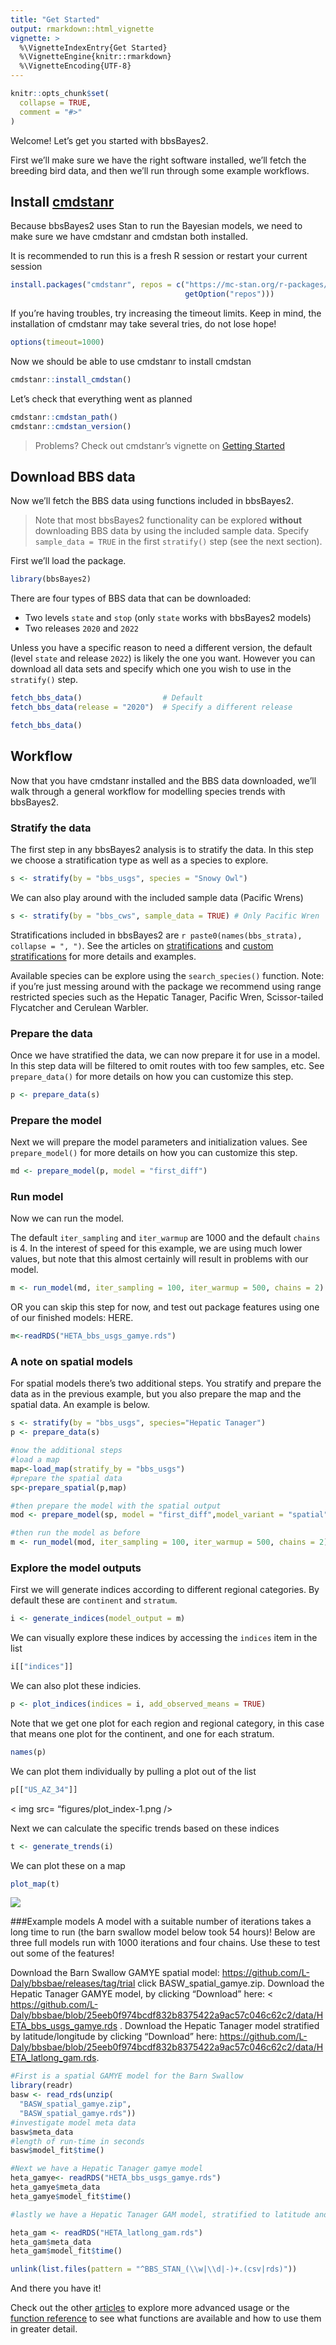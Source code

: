 ```yaml
---
title: "Get Started"
output: rmarkdown::html_vignette
vignette: >
  %\VignetteIndexEntry{Get Started}
  %\VignetteEngine{knitr::rmarkdown}
  %\VignetteEncoding{UTF-8}
---
```


```r
knitr::opts_chunk$set(
  collapse = TRUE,
  comment = "#>"
)
```

Welcome! Let's get you started with bbsBayes2.

First we'll make sure we have the right software installed, we'll fetch the 
breeding bird data, and then we'll run through some example workflows.



## Install [cmdstanr](https://mc-stan.org/cmdstanr/)

Because bbsBayes2 uses Stan to run the Bayesian models, we need to make
sure we have cmdstanr and cmdstan both installed.

It is recommended to run this is a fresh R session or restart your current
session
```r
install.packages("cmdstanr", repos = c("https://mc-stan.org/r-packages/", 
                                       getOption("repos")))
```

If you're having troubles, try increasing the timeout limits. Keep in mind, the installation of cmdstanr may take several tries, do not lose hope!
```r
options(timeout=1000)
```

Now we should be able to use cmdstanr to install cmdstan
```r
cmdstanr::install_cmdstan()
```

Let's check that everything went as planned

```r
cmdstanr::cmdstan_path()
cmdstanr::cmdstan_version()
```


> Problems? Check out cmdstanr's vignette on 
> [Getting Started](https://mc-stan.org/cmdstanr/articles/cmdstanr.html)



## Download BBS data

Now we'll fetch the BBS data using functions included in bbsBayes2.

> Note that most bbsBayes2 functionality can be explored **without** downloading
> BBS data by using the included sample data. Specify `sample_data = TRUE`
> in the first `stratify()` step (see the next section). 

First we'll load the package.
```r
library(bbsBayes2)
```

There are four types of BBS data that can be downloaded:

- Two levels `state` and `stop` (only `state` works with bbsBayes2 models)
- Two releases `2020` and `2022`

Unless you have a specific reason to need a different version, the default 
(level `state` and release `2022`) is likely the one you want. However
you can download all data sets and specify which one you wish to use in the
`stratify()` step.

```r
fetch_bbs_data()                  # Default
fetch_bbs_data(release = "2020")  # Specify a different release
```


```r
fetch_bbs_data()
```

## Workflow

Now that you have cmdstanr installed and the BBS data downloaded, we'll walk
through a general workflow for modelling species trends with bbsBayes2.

### Stratify the data

The first step in any bbsBayes2 analysis is to stratify the data. 
In this step we choose a stratification type as well as a species to explore. 

```r
s <- stratify(by = "bbs_usgs", species = "Snowy Owl")
```

We can also play around with the included sample data (Pacific Wrens)
```r
s <- stratify(by = "bbs_cws", sample_data = TRUE) # Only Pacific Wren
```

Stratifications included in bbsBayes2 are 
`r paste0(names(bbs_strata), collapse = ", ")`. 
See the articles on
[stratifications](articles/stratification) and 
[custom stratifications](articles/custom_stratification) for more details and 
examples.

Available species can be explore using the `search_species()` function. Note: if you're just messing around with the package we recommend using range restricted species such as the Hepatic Tanager, Pacific Wren, Scissor-tailed Flycatcher and Cerulean Warbler.

### Prepare the data

Once we have stratified the data, we can now prepare it for use in a model. 
In this step data will be filtered to omit routes with too few samples, etc.
See `prepare_data()` for more details on how you can customize this step.

```r
p <- prepare_data(s)
```

### Prepare the model

Next we will prepare the model parameters and initialization values.
See `prepare_model()` for more details on how you can customize this step.

```r
md <- prepare_model(p, model = "first_diff")
```


### Run model

Now we can run the model.

The default `iter_sampling` and `iter_warmup` are 1000 and the default `chains`
is 4. In the interest of speed for this example, we are using much lower values,
but note that this almost certainly will result in problems with our model.

```r
m <- run_model(md, iter_sampling = 100, iter_warmup = 500, chains = 2)
```

OR you can skip this step for now, and test out package features using one of our finished models: HERE.
```r
m<-readRDS("HETA_bbs_usgs_gamye.rds")
```

### A note on spatial models
For spatial models there's two additional steps. You stratify and prepare the data as in the previous example, but you also prepare the map and the spatial data. An example is below.
```r
s <- stratify(by = "bbs_usgs", species="Hepatic Tanager") 
p <- prepare_data(s)

#now the additional steps
#load a map
map<-load_map(stratify_by = "bbs_usgs")
#prepare the spatial data
sp<-prepare_spatial(p,map)

#then prepare the model with the spatial output
mod <- prepare_model(sp, model = "first_diff",model_variant = "spatial")

#then run the model as before
m <- run_model(mod, iter_sampling = 100, iter_warmup = 500, chains = 2)
```


### Explore the model outputs

First we will generate indices according to different regional categories.
By default these are `continent` and `stratum`. 

```r
i <- generate_indices(model_output = m)
```

We can visually explore these indices by accessing the `indices` item in the list

```r
i[["indices"]]
```

We can also plot these indicies. 

```r
p <- plot_indices(indices = i, add_observed_means = TRUE)
```

Note that we get one plot for each region and regional category, in this case
that means one plot for the continent, and one for each stratum.

```r
names(p)
```

We can plot them individually by pulling a plot out of the list

```r
p[["US_AZ_34"]]
```
< img src= "figures/plot_index-1.png />

Next we can calculate the specific trends based on these indices

```r
t <- generate_trends(i)
```

We can plot these on a map

```r
plot_map(t)
```
<img src= "figures/plot_map-1.png" />

###Example models
A model with a suitable number of iterations takes a long time to run (the barn swallow model below took 54 hours)! Below are three full models run with 1000 iterations and four chains. Use these to test out some of the features!

Download the Barn Swallow GAMYE spatial model: <https://github.com/L-Daly/bbsbae/releases/tag/trial> click BASW_spatial_gamye.zip. Download the Hepatic Tanager GAMYE model, by clicking "Download" here: < <https://github.com/L-Daly/bbsbae/blob/25eeb0f974bcdf832b8375422a9ac57c046c62c2/data/HETA_bbs_usgs_gamye.rds> . Download the Hepatic Tanager model stratified by latitude/longitude by clicking "Download" here: <https://github.com/L-Daly/bbsbae/blob/25eeb0f974bcdf832b8375422a9ac57c046c62c2/data/HETA_latlong_gam.rds>.
```r
#First is a spatial GAMYE model for the Barn Swallow
library(readr)
basw <- read_rds(unzip(
  "BASW_spatial_gamye.zip",
  "BASW_spatial_gamye.rds"))
#investigate model meta data
basw$meta_data
#length of run-time in seconds
basw$model_fit$time()

#Next we have a Hepatic Tanager gamye model
heta_gamye<- readRDS("HETA_bbs_usgs_gamye.rds")
heta_gamye$meta_data
heta_gamye$model_fit$time()

#lastly we have a Hepatic Tanager GAM model, stratified to latitude and longitude

heta_gam <- readRDS("HETA_latlong_gam.rds")
heta_gam$meta_data
heta_gam$model_fit$time()
```


```r
unlink(list.files(pattern = "^BBS_STAN_(\\w|\\d|-)+.(csv|rds)"))
```


And there you have it!

Check out the other [articles](/index.html) to explore more advanced usage or 
the [function reference](../reference/) to see what functions are available and 
how to use them in greater detail.
